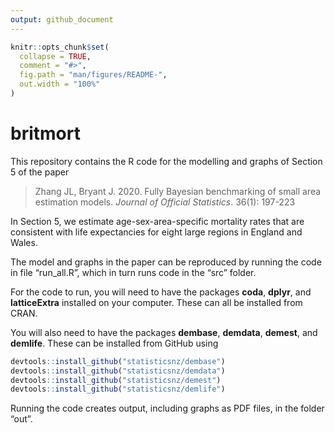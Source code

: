 ```yaml
---
output: github_document
---
```


<!-- README.md is generated from README.Rmd. Please edit that file -->

```r
knitr::opts_chunk$set(
  collapse = TRUE,
  comment = "#>",
  fig.path = "man/figures/README-",
  out.width = "100%"
)
```
# britmort

This repository contains the R code for the modelling and graphs of Section 5 of the paper

> Zhang JL, Bryant J. 2020. Fully Bayesian benchmarking of small area estimation models. *Journal of Official Statistics*. 36(1): 197-223

In Section 5, we estimate age-sex-area-specific mortality rates that are consistent with life expectancies for eight large regions in England and Wales.

The model and graphs in the paper can be reproduced by running the code in file "run_all.R", which in turn runs code in the "src" folder.

For the code to run, you will need to have the packages **coda**, **dplyr**, and **latticeExtra** installed on your computer. These can all be installed from CRAN.

You will also need to have the packages **dembase**, **demdata**, **demest**, and **demlife**. These can be installed from GitHub using
``` r
devtools::install_github("statisticsnz/dembase")
devtools::install_github("statisticsnz/demdata")
devtools::install_github("statisticsnz/demest")
devtools::install_github("statisticsnz/demlife")
```

Running the code creates output, including graphs as PDF files, in the folder "out".






